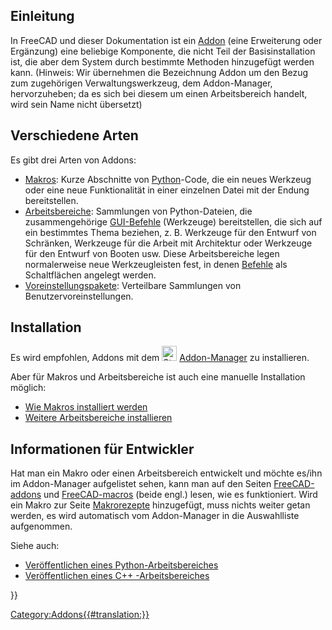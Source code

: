 <languages/>
{{TOCright}}

<span id="Introduction"></span>
==Einleitung==

In FreeCAD und dieser Dokumentation ist ein [[addon/de|Addon]] (eine Erweiterung oder Ergänzung) eine beliebige Komponente, die nicht Teil der Basisinstallation ist, die aber dem System durch bestimmte Methoden hinzugefügt werden kann. (Hinweis: Wir übernehmen die Bezeichnung Addon um den Bezug zum zugehörigen Verwaltungswerkzeug, dem Addon-Manager, hervorzuheben; da es sich bei diesem um einen Arbeitsbereich handelt, wird sein Name nicht übersetzt)

<span id="Different_types"></span>
==Verschiedene Arten==

Es gibt drei Arten von Addons:
* [[Macros/de|Makros]]: Kurze Abschnitte von [[Python/de|Python]]-Code, die ein neues Werkzeug oder eine neue Funktionalität in einer einzelnen Datei mit der Endung {{incode|.FCMacro}} bereitstellen.
* [[External workbenches/de|Arbeitsbereiche]]: Sammlungen von Python-Dateien, die zusammengehörige [[Gui_Command/de|GUI-Befehle]] (Werkzeuge) bereitstellen, die sich auf ein bestimmtes Thema beziehen, z. B. Werkzeuge für den Entwurf von Schränken, Werkzeuge für die Arbeit mit Architektur oder Werkzeuge für den Entwurf von Booten usw. Diese Arbeitsbereiche legen normalerweise neue Werkzeugleisten fest, in denen [[Gui_Command/de|Befehle]] als Schaltflächen angelegt werden.
* [[Preference_Packs|Voreinstellungspakete]]: Verteilbare Sammlungen von Benutzervoreinstellungen. {{Version/de|0.20}}

== Installation ==

Es wird empfohlen, Addons mit dem [[File:Std_AddonMgr.svg|24px]] [[Std_AddonMgr/de|Addon-Manager]] zu installieren.

Aber für Makros und Arbeitsbereiche ist auch eine manuelle Installation möglich:
* [[How to install macros/de|Wie Makros installiert werden]]
* [[Installing more workbenches/de|Weitere Arbeitsbereiche installieren]]

<span id="Information_for_developers"></span>
==Informationen für Entwickler==

Hat man ein Makro oder einen Arbeitsbereich entwickelt und möchte es/ihn im Addon-Manager aufgelistet sehen, kann man auf den Seiten [https://github.com/FreeCAD/FreeCAD-addons/ FreeCAD-addons] und [https://github.com/FreeCAD/FreeCAD-macros/ FreeCAD-macros] (beide engl.) lesen, wie es funktioniert. Wird ein Makro zur Seite [[Macros_recipes/de|Makrorezepte]] hinzugefügt, muss nichts weiter getan werden, es wird automatisch vom Addon-Manager in die Auswahlliste aufgenommen.

Siehe auch:
* [[Workbench_creation/de#Veröffentlichen|Veröffentlichen eines Python-Arbeitsbereiches]]
* [[Workbench_creation/de#Veröffentlichen_2|Veröffentlichen eines C++ -Arbeitsbereiches]]


{{Userdocnavi{{#translation:}}}}
[[Category:Addons{{#translation:}}]]
